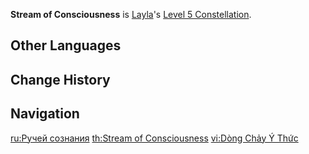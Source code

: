 {{Constellation Infobox
|image         = Constellation Stream of Consciousness.png
|character     = Layla
|level         = 5
|description   = Increases the Level of [[Dream of the Star-Stream Shaker]] by 3.<br />Maximum upgrade level is 15.
|utility1      = Talent Level Increase
|utility2      = Elemental Burst Level Increase
}}
'''Stream of Consciousness''' is [[Layla]]'s [[Level 5 Constellation]].

==Other Languages==
{{Other Languages
|en      = Stream of Consciousness
|zhs     = 悬神系流
|zhs_rm  = Xuán Shén Xì Liú
|zht     = 懸神繫流
|zht_rm  = Xuán Shén Xì Liú
|zh_tl   = 
|ja      = 浮流の時に夢みるように
|ja_rm   = Furyuu no Toki ni Yumemiru You ni
|ja_tl   = May You Dream When Drifting Away
|ko      = 의식의 물줄기
|ko_rm   = Uisik-ui Muljjulgi
|ko_tl   = Stream of Consciousness
|es      = Flujo de consciencia
|es_tl   = Flow of Consciousness
|fr      = Flux de conscience
|fr_tl   = Flow of Consciousness
|ru      = Ручей сознания
|ru_tl   = Stream of Consciousness
|th      = Stream of Consciousness
|vi      = Dòng Chảy Ý Thức
|vi_tl   = Stream of Consciousness
|de      = Fluss des Bewusstseins
|de_tl   = Stream of Consciousness
|id      = Stream of Consciousness
|pt      = Fluxo da Consciência
|pt_tl   = Flow of the Consciousness
|tr      = Bilinç Akışı
|tr_tl   = 
|it      = Flusso di coscienza
|it_tl   = Stream of Consciousness
}}

==Change History==
{{Change History|3.2}}

==Navigation==
{{Talent Navbox|Layla}}

[[ru:Ручей сознания]]
[[th:Stream of Consciousness]]
[[vi:Dòng Chảy Ý Thức]]